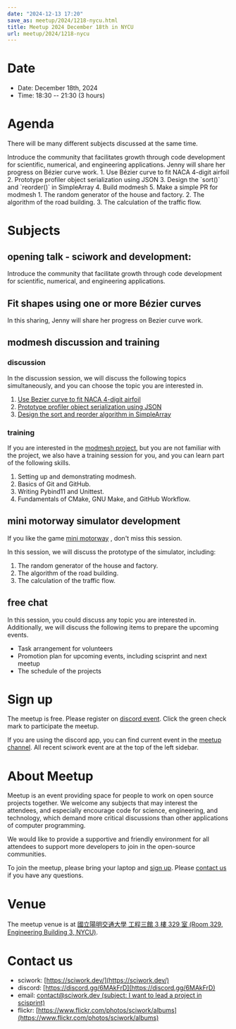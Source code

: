 ```yaml
---
date: "2024-12-13 17:20"
save_as: meetup/2024/1218-nycu.html
title: Meetup 2024 December 18th in NYCU
url: meetup/2024/1218-nycu
---
```


# Date

- Date: December 18th, 2024
- Time: 18:30 \-- 21:30 (3 hours)

# Agenda

There will be many different subjects discussed at the same time.

<AgendaTable>
  <AgendaTable.Row time="18:30 ~ 19:30">
    <AgendaTable.Topic title="free chat" />
  </AgendaTable.Row>
  <AgendaTable.Row time="19:30 ~ 20:00">
    <AgendaTable.Topic title="opening talk - sciwork and development">
      Introduce the community that facilitates growth through code development for scientific, numerical, and engineering applications.
    </AgendaTable.Topic>
  </AgendaTable.Row>
  <AgendaTable.Row time="20:10 ~ 20:20">
    <AgendaTable.Topic title="sharing: Fit shapes using one or more Bézier curves">
      Jenny will share her progress on Bézier curve work.
    </AgendaTable.Topic>
  </AgendaTable.Row>
  <AgendaTable.Row time="20:20 ~ 21:00">
    <AgendaTable.Topic title="free chat" />
    <AgendaTable.Topic title="modmesh discussion and training">
      1. Use Bézier curve to fit NACA 4-digit airfoil  
      2. Prototype profiler object serialization using JSON  
      3. Design the `sort()` and `reorder()` in SimpleArray  
      4. Build modmesh  
      5. Make a simple PR for modmesh  
    </AgendaTable.Topic>
    <AgendaTable.Topic title="mini motorway simulator development">
      1. The random generator of the house and factory.  
      2. The algorithm of the road building.  
      3. The calculation of the traffic flow.  
    </AgendaTable.Topic>
  </AgendaTable.Row>
  <AgendaTable.Row time="21:00 ~ 21:30">
    <AgendaTable.Topic title="free chat" />
  </AgendaTable.Row>
</AgendaTable>

# Subjects

## opening talk - sciwork and development:

Introduce the community that facilitate growth through code development
for scientific, numerical, and engineering applications.

## Fit shapes using one or more Bézier curves

In this sharing, Jenny will share her progress on Bezier curve work.

## modmesh discussion and training

### discussion

In the discussion session, we will discuss the following topics
simultaneously, and you can choose the topic you are interested in.

1.  [Use Bezier curve to fit NACA 4-digit
    airfoil](https://github.com/solvcon/modmesh/issues/320)
2.  [Prototype profiler object serialization using
    JSON](https://github.com/solvcon/modmesh/issues/343)
3.  [Design the sort and reorder algorithm in
    SimpleArray](https://github.com/solvcon/modmesh/issues/435)

### training

If you are interested in the [modmesh
project](https://github.com/solvcon/modmesh), but you are not familiar
with the project, we also have a training session for you, and you can
learn part of the following skills.

1.  Setting up and demonstrating modmesh.
2.  Basics of Git and GitHub.
3.  Writing Pybind11 and Unittest.
4.  Fundamentals of CMake, GNU Make, and GitHub Workflow.

## mini motorway simulator development

If you like the game [mini
motorway](https://store.steampowered.com/app/1127500/Mini_Motorways/) ,
don\'t miss this session.

In this session, we will discuss the prototype of the simulator,
including:

1.  The random generator of the house and factory.
2.  The algorithm of the road building.
3.  The calculation of the traffic flow.

## free chat

In this session, you could discuss any topic you are interested in.
Additionally, we will discuss the following items to prepare the
upcoming events.

- Task arrangement for volunteers
- Promotion plan for upcoming events, including scisprint and next
  meetup
- The schedule of the projects

# Sign up

The meetup is free. Please register on [discord
event](https://discord.com/channels/730297880140578906/1007075707400237067/1316710514109190167).
Click the green check mark to participate the meetup.

If you are using the discord app, you can find current event in the
[meetup
channel](https://discordapp.com/channels/730297880140578906/1007075707400237067).
All recent sciwork event are at the top of the left sidebar.

# About Meetup

Meetup is an event providing space for people to work on open source
projects together. We welcome any subjects that may interest the
attendees, and especially encourage code for science, engineering, and
technology, which demand more critical discussions than other
applications of computer programming.

We would like to provide a supportive and friendly environment for all
attendees to support more developers to join in the open-source
communities.

To join the meetup, please bring your laptop and [sign up](#sign-up).
Please [contact us](#contact-us) if you have any questions.

# Venue

The meetup venue is at [國立陽明交通大學 工程三館 3 樓 329 室 (Room 329,
Engineering Building 3, NYCU)](https://goo.gl/maps/TgDYwohB3CBmQgww9).

<Map src="https://www.google.com/maps/embed?pb=!1m18!1m12!1m3!1d905.5596639949631!2d120.99673777209487!3d24.787280157478236!2m3!1f0!2f0!3f0!3m2!1i1024!2i768!4f13.1!3m3!1m2!1s0x3468360f96adabd7%3A0xedfd1ba0fa6c6bf7!2z5ZyL56uL6Zm95piO5Lqk6YCa5aSn5a24IOW3peeoi-S4iemkqA!5e0!3m2!1szh-TW!2stw!4v1678519228058!5m2!1szh-TW!2stw" />

# Contact us

- sciwork: [https://sciwork.dev/](https://sciwork.dev/)
- discord: [https://discord.gg/6MAkFrD](https://discord.gg/6MAkFrD)
- email: [contact@sciwork.dev (subject: I want to lead a project in
  scisprint)](mailto:contact@sciwork.dev?subject=[sciwork]%20I%20want%20to%20lead%20a%20project%20in%20scisprint)
- flickr: [https://www.flickr.com/photos/sciwork/albums](https://www.flickr.com/photos/sciwork/albums)
